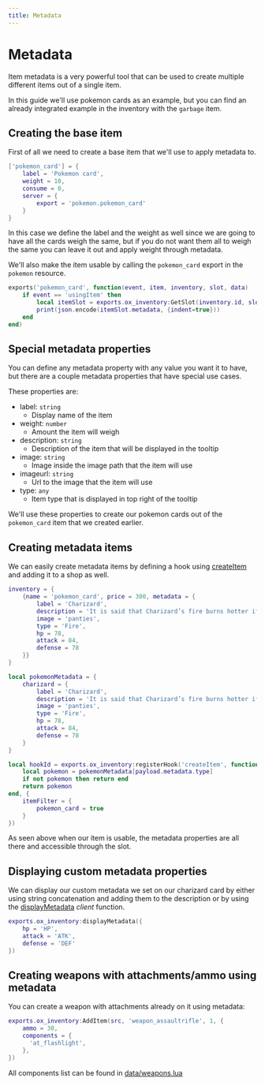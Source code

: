 ```yaml
---
title: Metadata
---
```


# Metadata

Item metadata is a very powerful tool that can be used to create multiple different items out of a single item.

In this guide we'll use pokemon cards as an example, but you can find an already integrated example in the inventory
with the `garbage` item.

## Creating the base item

First of all we need to create a base item that we'll use to apply metadata to.

```lua filename="/data/items.lua"
['pokemon_card'] = {
    label = 'Pokemon card',
    weight = 10,
    consume = 0,
    server = {
        export = 'pokemon.pokemon_card'
    }
}
```

In this case we define the label and the weight as well since we are going to have all the cards weigh the same, but if you
do not want them all to weigh the same you can leave it out and apply weight through metadata.

We'll also make the item usable by calling the `pokemon_card` export in the `pokemon` resource.

```lua filename="pokemon/server.lua"
exports('pokemon_card', function(event, item, inventory, slot, data)
    if event == 'usingItem' then
        local itemSlot = exports.ox_inventory:GetSlot(inventory.id, slot)
        print(json.encode(itemSlot.metadata, {indent=true}))
    end
end)
```

## Special metadata properties

You can define any metadata property with any value you want it to have, but there are a couple metadata properties that
have special use cases.

These properties are:

- label: `string`
  - Display name of the item
- weight: `number`
  - Amount the item will weigh
- description: `string`
  - Description of the item that will be displayed in the tooltip
- image: `string`
  - Image inside the image path that the item will use
- imageurl: `string`
  - Url to the image that the item will use
- type: `any`
  - Item type that is displayed in top right of the tooltip

We'll use these properties to create our pokemon cards out of the `pokemon_card` item that we created earlier.

## Creating metadata items

We can easily create metadata items by defining a hook using [createItem](../Functions/Server/Hooks#createitem) and adding it to a shop as well.

```lua filename="/data/shops.lua"
inventory = {
    {name = 'pokemon_card', price = 300, metadata = {
        label = 'Charizard',
        description = 'It is said that Charizard’s fire burns hotter if it has experienced harsh battles.',
        image = 'panties',
        type = 'Fire',
        hp = 78,
        attack = 84,
        defense = 78
    }}
}
```

```lua filename="pokemon/server.lua"
local pokemonMetadata = {
    charizard = {
        label = 'Charizard',
        description = 'It is said that Charizard’s fire burns hotter if it has experienced harsh battles.',
        image = 'panties',
        type = 'Fire',
        hp = 78,
        attack = 84,
        defense = 78
    }
}

local hookId = exports.ox_inventory:registerHook('createItem', function(payload)
    local pokemon = pokemonMetadata[payload.metadata.type]
    if not pokemon then return end
    return pokemon
end, {
    itemFilter = {
        pokemon_card = true
    }
})
```

As seen above when our item is usable, the metadata properties are all there and accessible through the slot.

## Displaying custom metadata properties

We can display our custom metadata we set on our charizard card by either using string concatenation and adding them to
the description or by using the [displayMetadata](../Functions/Client#displaymetadata) _client_ function.

```lua
exports.ox_inventory:displayMetadata({
    hp = 'HP',
    attack = 'ATK',
    defense = 'DEF'
})
```


## Creating weapons with attachments/ammo using metadata

You can create a weapon with attachments already on it using metadata:

```lua
exports.ox_inventory:AddItem(src, 'weapon_assaultrifle', 1, {
    ammo = 30,
    components = {
      'at_flashlight',
    },
})
```

All components list can be found in [data/weapons.lua](https://github.com/CommunityOx/ox_inventory/blob/4d178a50a225661eeadcefc5b531c52e10522191/data/weapons.lua#L721)
